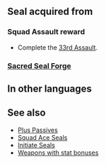 {{SkillPage Tabs}}{{Passive
|name=Squad Ace AG
|type=S
|exclusive=0
|1name=Squad Ace AG 1
|1tagid=SID_第33迷宮の覇者1
|1effect=Grants HP+3, Def+1.
|1cost=100
|1required=-
|1next=-
|2name=Squad Ace AG 2
|2tagid=SID_第33迷宮の覇者2
|2effect=Grants HP+4, Def+2.
|2cost=200
|statModifiers1=3,0,0,1,0
|statModifiers2=4,0,0,2,0
|canUseMove={{MoveList|all}}
|canUseWeapon={{WeaponList|all}}
|properties=
}}
==Seal acquired from==
===Squad Assault reward===
* Complete the [[33rd Assault]].
===[[Sacred Seal Forge]]===
{{SealCosts
|seals=Squad Ace AG 1;Squad Ace AG 2
|badgeColor=Verdant
|costs1=-
|costs2=400;1000;100
}}

==In other languages==
{{OtherLanguages
|english=Squad Ace AG
|japanese=第３３迷宮の覇者
|german=Überfall-Ass AG
|spanishEU=As del asalto AG
|spanishLA=As del asalto AG
|french=Assaut réussi AG
|italian=Asso sq. AG
|chineseTW=第３３迷宮的霸王
|portuguese=Esquadrão ás AG
}}
==See also==
* [[Plus Passives]]
* [[Squad Ace Seals]]
* [[Initiate Seals]]
* [[:Category:Weapons with stat bonuses|Weapons with stat bonuses]]
{{Seals Navbox}}